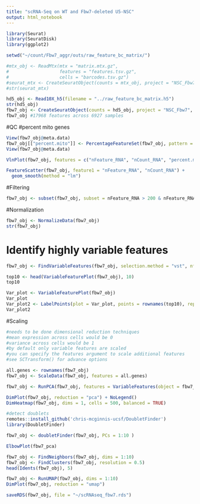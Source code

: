 ```yaml
---
title: "scRNA-Seq on WT and Fbw7-deleted U5-NSC"
output: html_notebook
---
```


```r
library(Seurat)
library(SeuratDisk)
library(ggplot2)

setwd("~/count/Fbw7_aggr/outs/raw_feature_bc_matrix/")
```

```r
#mtx_obj <- ReadMtx(mtx = "matrix.mtx.gz",
#                   features = "features.tsv.gz",
#                   cells = "barcodes.tsv.gz")
#seurat_mtx <- CreateSeuratObject(counts = mtx_obj, project = "NSC_Fbw7", min.cells = 3, min.features = 200)
#str(seurat_mtx)
```

```r
hd5_obj <- Read10X_h5(filename = "../raw_feature_bc_matrix.h5")
str(hd5_obj)
fbw7_obj <- CreateSeuratObject(counts = hd5_obj, project = "NSC_Fbw7", min.cells = 3, min.features = 200)
fbw7_obj #17968 features across 6927 samples
```

#QC
#percent mito genes
```r
View(fbw7_obj@meta.data)
fbw7_obj[["percent.mito"]] <- PercentageFeatureSet(fbw7_obj, pattern = "^MT-")
View(fbw7_obj@meta.data)

VlnPlot(fbw7_obj, features = c("nFeature_RNA", "nCount_RNA", "percent.mito"), ncol = 3)
```


```r
FeatureScatter(fbw7_obj, feature1 = "nFeature_RNA", "nCount_RNA") +
  geom_smooth(method = "lm")
```

#Filtering
```r
fbw7_obj <- subset(fbw7_obj, subset = nFeature_RNA > 200 & nFeature_RNA < 6000 & percent.mito < 5)
```

#Normalization
```r
fbw7_obj <- NormalizeData(fbw7_obj)
str(fbw7_obj)
```

# Identify highly variable features
```r
fbw7_obj <- FindVariableFeatures(fbw7_obj, selection.method = "vst", nfeatures = 2000)

top10 <- head(VariableFeaturePlot(fbw7_obj), 10)
top10

Var_plot <- VariableFeaturePlot(fbw7_obj)
Var_plot
Var_plot2 <- LabelPoints(plot = Var_plot, points = rownames(top10), repel = TRUE)
Var_plot2
```

#Scaling
```r
#needs to be done dimensional reduction techniques
#mean expression across cells would be 0
#variance across cells would be 1 
#by default only variable features are scaled
#you can specify the features argument to scale additional features
#see SCTransform() for advance options

all.genes <- rownames(fbw7_obj)
fbw7_obj <- ScaleData(fbw7_obj, features = all.genes)
```


```r
fbw7_obj <- RunPCA(fbw7_obj, features = VariableFeatures(object = fbw7_obj))

DimPlot(fbw7_obj, reduction = "pca") + NoLegend()
DimHeatmap(fbw7_obj, dims = 1, cells = 500, balanced = TRUE)
```

```r
#detect doublets
remotes::install_github('chris-mcginnis-ucsf/DoubletFinder')
library(DoubletFinder)

fbw7_obj <- doubletFinder(fbw7_obj, PCs = 1:10 )
```


```r
ElbowPlot(fbw7_pca)
```


```r
fbw7_obj <- FindNeighbors(fbw7_obj, dims = 1:10)
fbw7_obj <- FindClusters(fbw7_obj, resolution = 0.5)
head(Idents(fbw7_obj), 5)
```
```r
fbw7_obj <- RunUMAP(fbw7_obj, dims = 1:10)
DimPlot(fbw7_obj, reduction = "umap")

saveRDS(fbw7_obj, file = "~/scRNAseq_fbw7.rds")
```

